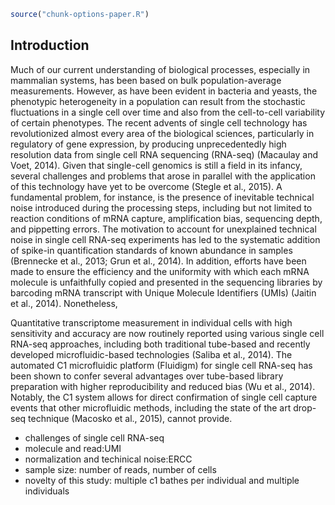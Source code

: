 
```r
source("chunk-options-paper.R")
```

## Introduction

Much of our current understanding of biological processes, especially in mammalian systems, has been based on bulk population-average measurements. 
However, as have been evident in bacteria and yeasts, the phenotypic heterogeneity in a population can result from the stochastic fluctuations in a single cell over time and also from the cell-to-cell variability of certain phenotypes.
The recent advents of single cell technology has revolutionized almost every area of the biological sciences, particularly in regulatory of gene expression, by producing unprecedentedly high resolution data from single cell RNA sequencing (RNA-seq) (Macaulay and Voet, 2014). 
Given that single-cell genomics is still a field in its infancy, several challenges and problems that arose in parallel with the application of this technology have yet to be overcome (Stegle et al., 2015).
A fundamental problem, for instance, is the presence of inevitable technical noise introduced during the processing steps, including but not limited to reaction conditions of mRNA capture, amplification bias, sequencing depth, and pippetting errors. 
The motivation to account for unexplained technical noise in single cell RNA-seq experiments has led to the systematic addition of spike-in quantification standards of known abundance in samples (Brennecke et al., 2013; Grun et al., 2014). 
In addition, efforts have been made to ensure the efficiency and the uniformity with which each mRNA molecule is unfaithfully copied and presented in the sequencing libraries by barcoding mRNA transcript with Unique Molecule Identifiers (UMIs) (Jaitin et al., 2014).
Nonetheless, 

Quantitative transcriptome measurement in individual cells with high sensitivity and accuracy are now routinely reported using various single cell RNA-seq approaches, including both traditional tube-based and recently developed microfluidic-based technologies (Saliba et al., 2014).
The automated C1 microfluidic platform (Fluidigm) for single cell RNA-seq has been shown to confer several advantages over tube-based library preparation with higher reproducibility and reduced bias (Wu et al., 2014). 
Notably, the C1 system allows for direct confirmation of single cell capture events that other microfluidic methods, including the state of the art drop-seq technique (Macosko et al., 2015), cannot provide. 



* challenges of single cell RNA-seq
* molecule and read:UMI
* normalization and techinical noise:ERCC
* sample size: number of reads, number of cells
* novelty of this study: multiple c1 bathes per individual and multiple individuals
